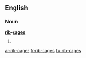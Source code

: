 ==English==

===Noun===
'''[[rib]]-[[cage]]s'''
# {{alternative plural of|rib-cage|[[ribcages]]}}

[[ar:rib-cages]]
[[fr:rib-cages]]
[[ku:rib-cages]]